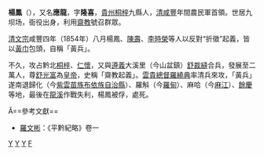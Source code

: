 '''楊鳳'''（{{Bd|？||1854年}}），又名'''應龍'''，字'''隆喜'''，[[貴州|貴州]][[桐梓|桐梓]]九縣人，[[清|清]][[咸豐|咸豐]]年間農民軍首領。世居九坝场，衙役出身，利用[[齋教|齋教]]號召群眾。

[[清文宗|清文宗]]咸豐四年（1854年）八月楊鳳、[[陳壽|陳壽]]、[[李時榮|李時榮]]等人以反對“折徵”起義，皆以[[黃巾|黃巾]]包頭，自稱「黃兵」。

不久，攻占黔北[[桐梓|桐梓]]、[[仁懷|仁懷]]，又與[[遵義|遵義]]大溪里（今山盆鎮）[[舒裁縫|舒裁縫]]合兵，發展至二萬人，尊[[舒光富|舒光富]]為[[皇帝|皇帝]]，史稱「齋教起義」。[[雲貴總督|雲貴總督]][[羅繞典|羅繞典]]率清兵來攻，「黃兵」遂南退歸化（今[[紫雲苗族布依族自治縣|紫雲苗族布依族自治縣]]）、羅斛（今[[羅甸|羅甸]]）、麻哈（今[[麻江|麻江]]）、[[餘慶|餘慶]]等地，最後在[[龍溪|龍溪]]作戰失利，楊鳳被俘，處死。

Ă==參考文獻==
* [[羅文彬|羅文彬]]：《平黔紀略》卷一

{{中国民变起事领袖}}

[[Category:清朝軍事人物|Y]]
[[Category:清朝民變領袖|Y]]
[[Category:清朝被處決者|Y]]
[[Category:楊姓|F]]